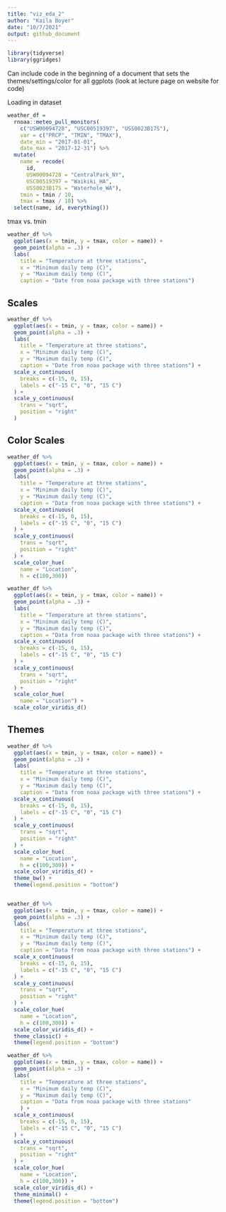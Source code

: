 ```yaml
---
title: "viz_eda_2"
author: "Kaila Boyer"
date: "10/7/2021"
output: github_document
---
```


```r
library(tidyverse)
library(ggridges)
```

Can include code in the beginning of a document that sets the themes/settings/color for all ggplots 
(look at lecture page on website for code)

Loading in dataset 

```r
weather_df = 
  rnoaa::meteo_pull_monitors(
    c("USW00094728", "USC00519397", "USS0023B17S"),
    var = c("PRCP", "TMIN", "TMAX"), 
    date_min = "2017-01-01",
    date_max = "2017-12-31") %>%
  mutate(
    name = recode(
      id, 
      USW00094728 = "CentralPark_NY", 
      USC00519397 = "Waikiki_HA",
      USS0023B17S = "Waterhole_WA"),
    tmin = tmin / 10,
    tmax = tmax / 10) %>%
  select(name, id, everything())
```

tmax vs. tmin 

```r
weather_df %>% 
  ggplot(aes(x = tmin, y = tmax, color = name)) + 
  geom_point(alpha = .3) + 
  labs( 
    title = "Temperature at three stations", 
    x = "Minimum daily temp (C)", 
    y = "Maximum daily temp (C)", 
    caption = "Date from noaa package with three stations")
```


## Scales 

```r
weather_df %>% 
  ggplot(aes(x = tmin, y = tmax, color = name)) + 
  geom_point(alpha = .3) + 
  labs( 
    title = "Temperature at three stations", 
    x = "Minimum daily temp (C)", 
    y = "Maximum daily temp (C)", 
    caption = "Date from noaa package with three stations") + 
  scale_x_continuous(
    breaks = c(-15, 0, 15), 
    labels = c("-15 C", "0", "15 C")
  ) + 
  scale_y_continuous(
    trans = "sqrt", 
    position = "right"
  )
```

## Color Scales 

```r
weather_df %>% 
  ggplot(aes(x = tmin, y = tmax, color = name)) + 
  geom_point(alpha = .3) + 
  labs( 
    title = "Temperature at three stations", 
    x = "Minimum daily temp (C)", 
    y = "Maximum daily temp (C)", 
    caption = "Data from noaa package with three stations") + 
  scale_x_continuous(
    breaks = c(-15, 0, 15), 
    labels = c("-15 C", "0", "15 C")
  ) + 
  scale_y_continuous(
    trans = "sqrt", 
    position = "right"
  ) + 
  scale_color_hue(
    name = "Location", 
    h = c(100,300))

weather_df %>% 
  ggplot(aes(x = tmin, y = tmax, color = name)) + 
  geom_point(alpha = .3) + 
  labs( 
    title = "Temperature at three stations", 
    x = "Minimum daily temp (C)", 
    y = "Maximum daily temp (C)", 
    caption = "Data from noaa package with three stations") + 
  scale_x_continuous(
    breaks = c(-15, 0, 15), 
    labels = c("-15 C", "0", "15 C")
  ) + 
  scale_y_continuous(
    trans = "sqrt", 
    position = "right"
  ) + 
  scale_color_hue(
    name = "Location") +
  scale_color_viridis_d()
```

## Themes 

```r
weather_df %>% 
  ggplot(aes(x = tmin, y = tmax, color = name)) + 
  geom_point(alpha = .3) + 
  labs( 
    title = "Temperature at three stations", 
    x = "Minimum daily temp (C)", 
    y = "Maximum daily temp (C)", 
    caption = "Data from noaa package with three stations") + 
  scale_x_continuous(
    breaks = c(-15, 0, 15), 
    labels = c("-15 C", "0", "15 C")
  ) + 
  scale_y_continuous(
    trans = "sqrt", 
    position = "right"
  ) + 
  scale_color_hue(
    name = "Location", 
    h = c(100,300)) + 
  scale_color_viridis_d() +
  theme_bw() +
  theme(legend.position = "bottom") 


weather_df %>% 
  ggplot(aes(x = tmin, y = tmax, color = name)) + 
  geom_point(alpha = .3) + 
  labs( 
    title = "Temperature at three stations", 
    x = "Minimum daily temp (C)", 
    y = "Maximum daily temp (C)", 
    caption = "Data from noaa package with three stations") + 
  scale_x_continuous(
    breaks = c(-15, 0, 15), 
    labels = c("-15 C", "0", "15 C")
  ) + 
  scale_y_continuous(
    trans = "sqrt", 
    position = "right"
  ) + 
  scale_color_hue(
    name = "Location", 
    h = c(100,300)) + 
  scale_color_viridis_d() +
  theme_classic() +
  theme(legend.position = "bottom") 

weather_df %>% 
  ggplot(aes(x = tmin, y = tmax, color = name)) + 
  geom_point(alpha = .3) + 
  labs( 
    title = "Temperature at three stations", 
    x = "Minimum daily temp (C)", 
    y = "Maximum daily temp (C)", 
    caption = "Data from noaa package with three stations" 
    ) + 
  scale_x_continuous(
    breaks = c(-15, 0, 15), 
    labels = c("-15 C", "0", "15 C")
  ) + 
  scale_y_continuous(
    trans = "sqrt", 
    position = "right"
  ) + 
  scale_color_hue(
    name = "Location", 
    h = c(100,300)) + 
  scale_color_viridis_d() +
  theme_minimal() +
  theme(legend.position = "bottom") 
  
```






